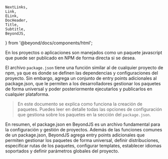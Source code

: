 	NextLinks,
	Link,
	ELink,
	DocHeader,
	Title,
	Subtitle,
	BeyondJS,
} from '@beyond/docs/components/html';

<DocHeader pretitle="Basics" title="Paquetes" />

En <BeyondJS/> los proyectos o aplicaciones son manejados como un paquete javascript que puede ser publicado en NPM de forma directa si se desea.

El archivo `package.json` tiene una función similar al de cualquier proyecto de npm,
ya que es donde se definen las dependencias y configuraciones del proyecto. Sin embargo, <BeyondJS/> agrega un conjunto de entry points adicionales
al package.json, que le permiten a los desarrolladores gestionar los paquetes de forma universal y poder posteriormente ejecutarlos y publicarlos
en cualquier plataforma.

> En este documento se explica como funciona la creación de paquetes.
> Puedes leer en detalle todas las opciones de configuración que gestiona <BeyondJS/> sobre los paquetes
> en <Link href="/docs/packages/json">la sección del `package.json`</Link>.

En resumen, el package.json en BeyondJS es un archivo fundamental para la configuración y gestión de proyectos.
Además de las funciones comunes de un package.json, BeyondJS agrega entry points adicionales que permiten gestionar los paquetes de forma universal,
definir distribuciones, especificar rutas de los paquetes, configurar templates, establecer idiomas soportados y definir parámetros globales del proyecto.

<Title tag="h2" text="Crear un paquete" />

Los paquetes en <BeyondJS/> pueden crearse de tres maneras:

-   ejecutando el comando `beyond add package` en la consola de comandos.
-   Haciendo uso del BeyondJS Workspace.
-   Manualmente.

<Title tag="h3" text="Creación usando el CLI" />

Para crear un proyecto por medio del CLI sólo debes ejecutar el siguiente comando:

<Code>beyond add package</Code>

> Para hacer uso del CLI de <BeyondJS/> debes tener <BeyondJS/> instalado de forma global. Puedes ver todos los comandos provistos
> en <Link href="/docs/cli">la sección del cli</Link> de esta documentación.

<Title tag="h3" text="Creación usando BeyondJS Workspace" />

Puedes crear paquetes directamente desde el BeyondJS Workspace, para hacerlo debes seguir los siguientes pasos:

-   Ejecutar <BeyondJS/> en la carpeta que desees gestionar tus proyectos.
-   Acceder a <ELink href="https://workspace.beyondjs.com"> https://workspace.beyondjs.com</ELink> y crear el proyecto por medio de su interfaz gráfica.

> Puedes leer más acerca de cómo funciona el Workspace en la <Link href="/docs/workspace">sección de BeyondJS Workspace</Link>.

<Title tag="h3" text="Creación manual" />

Puedes crear los paquetes de forma manual, para ello sólo debes crear un package.json con su estructura mínima, la cúal debe incluir
el nombre del paquete.

<Code name="package.json">
	{`
{
    "name": "package-name",
}`}
</Code>

Además, tendrás que crear el archivo `beyond.json` para que el DevServer de <BeyondJS/> pueda reconocerlo. El archivo debe tener la siguiente estrucutra

<Code name="beyond.json">
	{`
{
    "applications": ["./project.json"]
}`}
</Code>

> Puedes crear el package.json con herramientas de terceros cómo NPM o Yarn, luego registrarlos en el archivo `beyond.json`. Debes asegurarte
> de tener las propiedades del paquete que <BeyondJS/> requiere.

<NextLinks items={['packages/distributions', 'packages/json']} />
